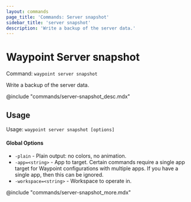 ```yaml
---
layout: commands
page_title: 'Commands: Server snapshot'
sidebar_title: 'server snapshot'
description: 'Write a backup of the server data.'
---
```


# Waypoint Server snapshot

Command: `waypoint server snapshot`

Write a backup of the server data.

@include "commands/server-snapshot_desc.mdx"

## Usage

Usage: `waypoint server snapshot [options]`

#### Global Options

- `-plain` - Plain output: no colors, no animation.
- `-app=<string>` - App to target. Certain commands require a single app target for Waypoint configurations with multiple apps. If you have a single app, then this can be ignored.
- `-workspace=<string>` - Workspace to operate in.

@include "commands/server-snapshot_more.mdx"
